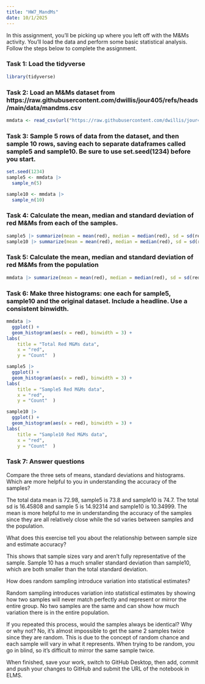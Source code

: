 ```yaml
---
title: "HW7_MandMs"
date: 10/1/2025
---
```



In this assignment, you'll be picking up where you left off with the M&Ms activity. You'll load the data and perform some basic statistical analysis. Follow the steps below to complete the assignment.

### Task 1: Load the tidyverse

```r
library(tidyverse)

```

### Task 2: Load an M&Ms dataset from https://raw.githubusercontent.com/dwillis/jour405/refs/heads/main/data/mandms.csv
```r
mmdata <- read_csv(url("https://raw.githubusercontent.com/dwillis/jour405/refs/heads/main/data/mandms.csv"))
```


### Task 3: Sample 5 rows of data from the dataset, and then sample 10 rows, saving each to separate dataframes called sample5 and sample10. Be sure to use set.seed(1234) before you start.
```r
set.seed(1234)
sample5 <- mmdata |> 
  sample_n(5)

sample10 <- mmdata |> 
  sample_n(10)
```


### Task 4: Calculate the mean, median and standard deviation of red M&Ms from each of the samples.
```r
sample5 |> summarize(mean = mean(red), median = median(red), sd = sd(red))
sample10 |> summarize(mean = mean(red), median = median(red), sd = sd(red))
```


### Task 5: Calculate the mean, median and standard deviation of red M&Ms from the population

```r
mmdata |> summarize(mean = mean(red), median = median(red), sd = sd(red))
```

### Task 6: Make three histograms: one each for sample5, sample10 and the original dataset. Include a headline. Use a consistent binwidth.

```r
mmdata |> 
  ggplot() + 
  geom_histogram(aes(x = red), binwidth = 3) +
labs(
    title = "Total Red M&Ms data",
    x = "red",                            
    y = "Count"  )

sample5 |> 
  ggplot() + 
  geom_histogram(aes(x = red), binwidth = 3) +
labs(
    title = "Sample5 Red M&Ms data",
    x = "red",                            
    y = "Count"  )

sample10 |> 
  ggplot() + 
  geom_histogram(aes(x = red), binwidth = 3) +
labs(
    title = "Sample10 Red M&Ms data",
    x = "red",                            
    y = "Count"  )
```


### Task 7: Answer questions


Compare the three sets of means, standard deviations and histograms. Which are more helpful to you in understanding the accuracy of the samples?

The total data mean is 72.98, sample5 is 73.8	and sample10 is 74.7. The total sd is 16.45808 and sample 5 is 14.92314 and sample10 is 10.34999. The mean is more helpful to me in understanding the accuracy of the samples since they are all relatively close while the sd varies between samples and the population. 

What does this exercise tell you about the relationship between sample size and estimate accuracy?

This shows that sample sizes vary and aren't fully representative of the sample. Sample 10 has a much smaller standard deviation than sample10, which are both smaller than the total standard deviation. 

How does random sampling introduce variation into statistical estimates?

Random sampling introduces variation into statistical estimates by showing how two samples will never match perfectly and represent or mirror the entire group. No two samples are the same and can show how much variation there is in the entire population. 

If you repeated this process, would the samples always be identical? Why or why not?
No, it's almost impossible to get the same 2 samples twice since they are random. This is due to the concept of random chance and each sample will vary in what it represents. When trying to be random, you go in blind, so it's difficult to mirror the same sample twice. 


When finished, save your work, switch to GitHub Desktop, then add, commit and push your changes to GitHub and submit the URL of the notebook in ELMS.
